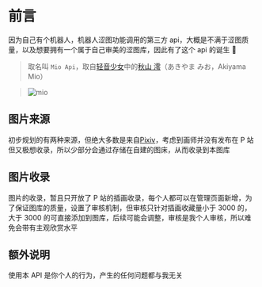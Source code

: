 # 前言

因为自己有个机器人，机器人涩图功能调用的第三方 api，大概是不满于涩图质量，以及想要拥有一个属于自己审美的涩图库，因此有了这个 api 的诞生 🎉

> 取名叫 `Mio Api`，取自[轻音少女](https://zh.moegirl.org.cn/%E8%BD%BB%E9%9F%B3%E5%B0%91%E5%A5%B3)中的[秋山 澪](https://zh.moegirl.org.cn/zh/%E7%A7%8B%E5%B1%B1%E6%BE%AA)（あきやま みお，Akiyama Mio）

> ![mio](https://jsd.cdn.zzko.cn/gh/pixlips/picx-images-hosting@master/docs/mio.5w1fsfj670o0.gif)

## 图片来源

初步规划的有两种来源，但绝大多数是来自[Pixiv](https://pixiv.net)，考虑到画师并没有发布在 P 站但又极想收录，所以少部分会通过存储在自建的图床，从而收录到本图库

## 图片收录

图片的收录，暂且只开放了 P 站的插画收录，每个人都可以在管理页面新增，为了保证图库的质量，设置了审核机制，但审核只针对插画收藏量小于 3000 的，
大于 3000 的可直接添加到图库，后续可能会调整，审核是我个人审核，所以难免会带有主观欣赏水平

## 额外说明

使用本 API 是你个人的行为，产生的任何问题都与我无关
